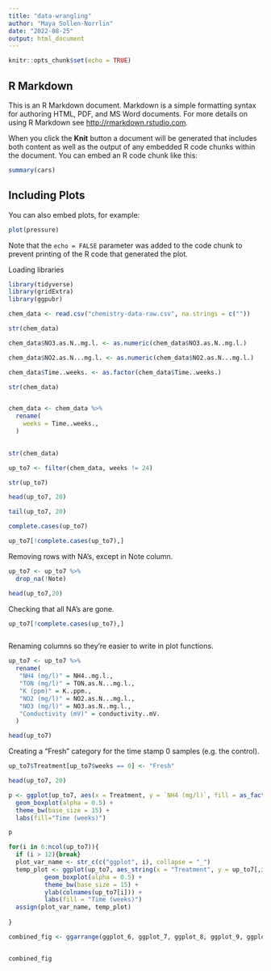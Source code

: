 ```yaml
---
title: "data-wrangling"
author: "Maya Sollen-Norrlin"
date: "2022-08-25"
output: html_document
---
```


```r
knitr::opts_chunk$set(echo = TRUE)
```

## R Markdown

This is an R Markdown document. Markdown is a simple formatting syntax for authoring HTML, PDF, and MS Word documents. For more details on using R Markdown see <http://rmarkdown.rstudio.com>.

When you click the **Knit** button a document will be generated that includes both content as well as the output of any embedded R code chunks within the document. You can embed an R code chunk like this:

```r
summary(cars)
```

## Including Plots

You can also embed plots, for example:

```r
plot(pressure)
```

Note that the `echo = FALSE` parameter was added to the code chunk to prevent printing of the R code that generated the plot.

Loading libraries   
```r

library(tidyverse)
library(gridExtra)
library(ggpubr)
```



```r

chem_data <- read.csv("chemistry-data-raw.csv", na.strings = c(""))

```

 

```r

str(chem_data)


```



```r

chem_data$NO3.as.N..mg.l. <- as.numeric(chem_data$NO3.as.N..mg.l.)

```



```r

chem_data$NO2.as.N...mg.l. <- as.numeric(chem_data$NO2.as.N...mg.l.)


```


```r

chem_data$Time..weeks. <- as.factor(chem_data$Time..weeks.)

```

```r


str(chem_data)



```



```r

chem_data <- chem_data %>% 
  rename(
    weeks = Time..weeks.,
  )
  

str(chem_data)

```

```r
  
up_to7 <- filter(chem_data, weeks != 24)

str(up_to7)
```


```r
head(up_to7, 20)
```

```r
tail(up_to7, 20)

```




```r

complete.cases(up_to7)

```



```r


up_to7[!complete.cases(up_to7),]


```




Removing rows with NA's, except in Note column.
```r

up_to7 <- up_to7 %>%
  drop_na(!Note)

head(up_to7,20)

```


Checking that all NA's are gone.
```r


up_to7[!complete.cases(up_to7),]



```
Renaming columns so they're easier to write in plot functions.
```r

up_to7 <- up_to7 %>% 
  rename(
   "NH4 (mg/l)" = NH4..mg.l.,
   "TON (mg/l)" = TON.as.N...mg.l.,
   "K (ppm)" = K..ppm.,
   "NO2 (mg/l)" = NO2.as.N...mg.l.,
   "NO3 (mg/l)" = NO3.as.N..mg.l.,
   "Conductivity (mV)" = conductivity..mV.
  )

head(up_to7)


```

Creating a "Fresh" category for the time stamp 0 samples (e.g. the control).
```r

up_to7$Treatment[up_to7$weeks == 0] <- "Fresh"

head(up_to7, 20)

```


```r


p <- ggplot(up_to7, aes(x = Treatment, y = `NH4 (mg/l)`, fill = as_factor(weeks))) +
  geom_boxplot(alpha = 0.5) +
  theme_bw(base_size = 15) +
  labs(fill="Time (weeks)")

p


```



 
```r


for(i in 6:ncol(up_to7)){
  if (i > 12){break}
  plot_var_name <- str_c(c("ggplot", i), collapse = "_")
  temp_plot <- ggplot(up_to7, aes_string(x = "Treatment", y = up_to7[,i], fill="weeks")) +
          geom_boxplot(alpha = 0.5) +
          theme_bw(base_size = 15) +
          ylab(colnames(up_to7[i])) +
          labs(fill = "Time (weeks)")
  assign(plot_var_name, temp_plot)
  
}

```
 
 
```r


combined_fig <- ggarrange(ggplot_6, ggplot_7, ggplot_8, ggplot_9, ggplot_10, ggplot_11, ggplot_12, common.legend = TRUE)


combined_fig
 
 
``` 
 
 